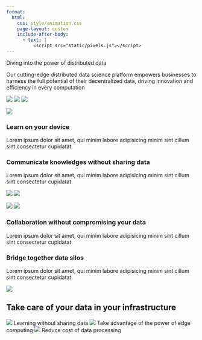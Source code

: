 ```yaml
---
format:
  html:
    css: style/animation.css
    page-layout: custom
    include-after-body:
      - text: |
          <script src="static/pixels.js"></script>
---
```


::: {.header}
::: {.pixels}
:::

::: {.distribute}

::: {.title}
::: {.manta-title}
<span class="outside">
  <span>Diving into the</span>
  <span class="inside">power of distributed data</span>
</span>
:::
::: {.manta-subtitle}
<span>Our cutting-edge distributed data science platform empowers businesses to harness the full potential of their decentralized data, driving innovation and efficiency in every computation</span>
:::
:::

::: {.overview}
![](https://video-public.canva.com/VADqk28DZiY/videos/b01eee4684.gif){id="gear"}
![](https://video-public.canva.com/VAECocYiGXw/v/5fdc99515f.gif){id="earth"}
![](figures/overview.svg){id="overview"}
:::
:::

:::


::: {.content}
::: {.light-section .flex}

![](figures/make-ai.svg)

::: {.paragraph}
### Learn on your device

Lorem ipsum dolor sit amet, qui minim labore adipisicing minim sint cillum sint consectetur cupidatat.
:::

:::
:::

::: {.content}
::: {.dark-section .flex}

::: {.paragraph}
### Communicate knowledges without sharing data

Lorem ipsum dolor sit amet, qui minim labore adipisicing minim sint cillum sint consectetur cupidatat.
:::

::: {.content-animation}
![](figures/communications.svg)
![](figures/neural-network.svg){id="neural-network"}
:::

:::
:::


::: {.content}
::: {.light-section .flex}

::: {.content-animation}
![](figures/collaboration.svg)
![](figures/handshake.svg){id="handshake"}
:::

::: {.paragraph}
### Collaboration without compromising your data

Lorem ipsum dolor sit amet, qui minim labore adipisicing minim sint cillum sint consectetur cupidatat.
:::

:::
:::

::: {.content}
::: {.dark-section .flex}

::: {.paragraph}
### Bridge together data silos 
Lorem ipsum dolor sit amet, qui minim labore adipisicing minim sint cillum sint consectetur cupidatat.
:::

![](figures/silos.svg)

:::
:::

::: {.content}
::: {.light-section}

## Take care of your data in your infrastructure

::: {.expressions}
  ![](figures/data-privacy.svg)
  <span>Learning without sharing data</span>
  ![](figures/chip.svg)
  <span>Take advantage of the power of edge computing</span>
  ![](figures/cost.svg)
  <span>Reduce cost of data processing</span>
:::

:::
:::

